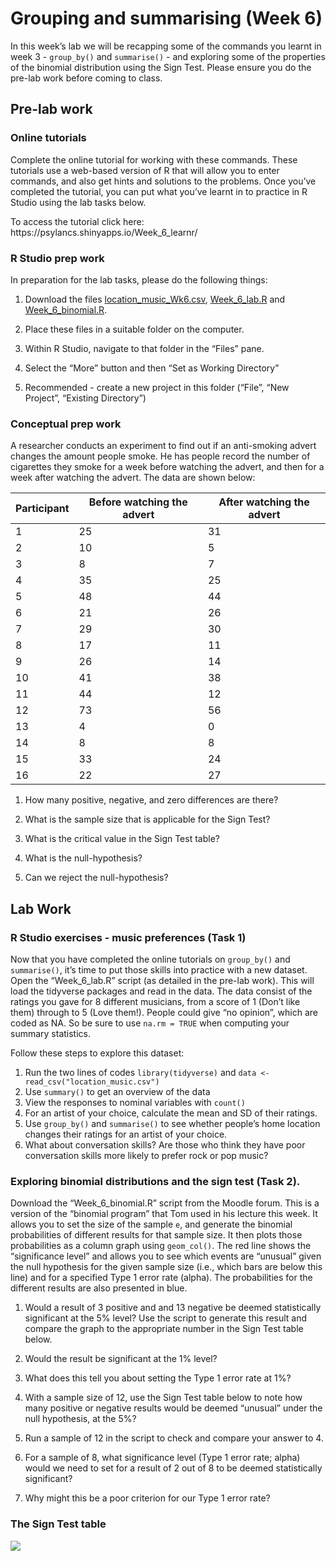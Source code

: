 # Grouping and summarising (Week 6) {#week6}

In this week's lab we will be recapping some of the commands you learnt in week 3 - `group_by()` and `summarise()` - and exploring some of the properties of the binomial distribution using the Sign Test. Please ensure you do the pre-lab work before coming to class.

## Pre-lab work

### Online tutorials 

Complete the online tutorial for working with these commands. These tutorials use a web-based version of R that will allow you to enter commands, and also get hints and solutions to the problems. Once you've completed the tutorial, you can put what you've learnt in to practice in R Studio using the lab tasks below. 

To access the tutorial click here: https://psylancs.shinyapps.io/Week_6_learnr/

### R Studio prep work
In preparation for the lab tasks, please do the following things:

1. Download the files [location_music_Wk6.csv](files/Week_6/location_music_Wk6.csv), [Week_6_lab.R](files/Week_6/Week_6_lab.R) and [Week_6_binomial.R](files/Week_6/Week_6_binomial).

2. Place these files in a suitable folder on the computer.

3. Within R Studio, navigate to that folder in the "Files" pane.

3. Select the "More" button and then "Set as Working Directory"

4. Recommended - create a new project in this folder ("File", "New Project", "Existing Directory")

### Conceptual prep work
A researcher conducts an experiment to find out if an anti-smoking advert changes the amount people smoke. He has people record the number of cigarettes they smoke for a week before watching the advert, and then for a week after watching the advert. The data are shown below:

| Participant | Before watching the advert | After watching the advert |
|-|-|-|
| 1 | 25 | 31 |
| 2 | 10 | 5 |
| 3 | 8 | 7 |
| 4 | 35 | 25 |
| 5 | 48 | 44 |
| 6 | 21 | 26 |
| 7 | 29 | 30 |
| 8 | 17 | 11 |
| 9 | 26 | 14 |
| 10 | 41 | 38 |
| 11 | 44 | 12 |
| 12 | 73 | 56 |
| 13 | 4 | 0 |
| 14 | 8 | 8 |
| 15 | 33 | 24 |
| 16 | 22 | 27 |

1. How many positive, negative, and zero differences are there?

2. What is the sample size that is applicable for the Sign Test?

3. What is the critical value in the Sign Test table?

4. What is the null-hypothesis?

5. Can we reject the null-hypothesis?

## Lab Work

### R Studio exercises - music preferences (Task 1)

Now that you have completed the online tutorials on `group_by()` and `summarise()`, it's time to put those skills into practice with a new dataset. Open the "Week_6_lab.R" script (as detailed in the pre-lab work). This will load the tidyverse packages and read in the data. The data consist of the ratings you gave for 8 different musicians, from a score of 1 (Don't like them) through to 5 (Love them!). People could give "no opinion", which are coded as NA. So be sure to use `na.rm = TRUE` when computing your summary statistics.  

Follow these steps to explore this dataset:

1. Run the two lines of codes `library(tidyverse)` and `data <- read_csv("location_music.csv")`
2. Use `summary()` to get an overview of the data
3. View the responses to nominal variables with `count()`
4. For an artist of your choice, calculate the mean and SD of their ratings.
5. Use `group_by()` and `summarise()` to see whether people's home location changes their ratings for an artist of your choice.
6. What about conversation skills? Are those who think they have poor conversation skills more likely to prefer rock or pop music?


### Exploring binomial distributions and the sign test (Task 2).

Download the "Week_6_binomial.R" script from the Moodle forum. This is a version of the "binomial program" that Tom used in his lecture this week. It allows you to set the size of the sample `e`, and generate the binomial probabilities of different results for that sample size. It then plots those probabilities as a column graph using `geom_col()`. The red line shows the "significance level" and allows you to see which events are "unusual" given the null hypothesis for the given sample size (i.e., which bars are below this line) and for a specified Type 1 error rate (alpha). The probabilities for the different results are also presented in blue.

1. Would a result of 3 positive and and 13 negative be deemed statistically significant at the 5% level? Use the script to generate this result and compare the graph to the appropriate number in the Sign Test table below.

2. Would the result be significant at the 1% level?

3. What does this tell you about setting the Type 1 error rate at 1%?

4. With a sample size of 12, use the Sign Test table below to note how many positive or negative results would be deemed "unusual" under the null hypothesis, at the 5%? 

5. Run a sample of 12 in the script to check and compare your answer to 4.

5. For a sample of 8, what significance level (Type 1 error rate; alpha) would we need to set for a result of 2 out of 8 to be deemed statistically significant?

6. Why might this be a poor criterion for our Type 1 error rate?

### The Sign Test table

![](files/Week_6/sign_test_table.png)
